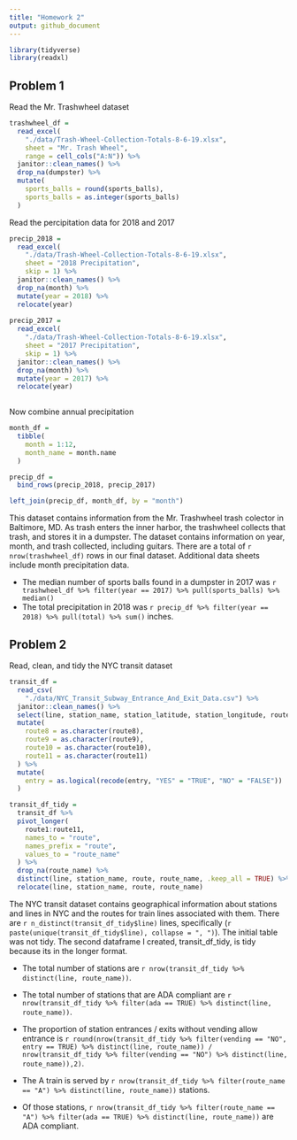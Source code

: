 ```yaml
---
title: "Homework 2"
output: github_document
---
```


```r
library(tidyverse)
library(readxl)

```

## Problem 1

Read the Mr. Trashwheel dataset

```r
trashwheel_df = 
  read_excel(
    "./data/Trash-Wheel-Collection-Totals-8-6-19.xlsx", 
    sheet = "Mr. Trash Wheel", 
    range = cell_cols("A:N")) %>% 
  janitor::clean_names() %>% 
  drop_na(dumpster) %>% 
  mutate(
    sports_balls = round(sports_balls),
    sports_balls = as.integer(sports_balls)
  )
```

Read the percipitation data for 2018 and 2017

```r
precip_2018 = 
  read_excel(
    "./data/Trash-Wheel-Collection-Totals-8-6-19.xlsx", 
    sheet = "2018 Precipitation", 
    skip = 1) %>% 
  janitor::clean_names() %>% 
  drop_na(month) %>% 
  mutate(year = 2018) %>% 
  relocate(year)
  
precip_2017 = 
  read_excel(
    "./data/Trash-Wheel-Collection-Totals-8-6-19.xlsx", 
    sheet = "2017 Precipitation", 
    skip = 1) %>% 
  janitor::clean_names() %>% 
  drop_na(month) %>% 
  mutate(year = 2017) %>% 
  relocate(year)
  
```

Now combine annual precipitation

```r

month_df =
  tibble(
    month = 1:12,
    month_name = month.name
  )

precip_df =
  bind_rows(precip_2018, precip_2017)

left_join(precip_df, month_df, by = "month")


```

This dataset contains information from the Mr. Trashwheel trash colector in Baltimore, MD. As trash enters the inner harbor, the trashwheel collects that trash, and stores it in a dumpster. The dataset contains information on year, month, and trash collected, including guitars. There are a total of `r nrow(trashwheel_df)` rows in our final dataset. Additional data sheets include month precipitation data. 

* The median number of sports balls found in a dumpster in 2017 was `r trashwheel_df %>% filter(year == 2017) %>% pull(sports_balls) %>% median()`
* The total precipitation in 2018 was `r precip_df %>% filter(year == 2018) %>% pull(total) %>% sum()` inches.


## Problem 2

Read, clean, and tidy the NYC transit dataset

```r
transit_df = 
  read_csv(
    "./data/NYC_Transit_Subway_Entrance_And_Exit_Data.csv") %>% 
  janitor::clean_names() %>% 
  select(line, station_name, station_latitude, station_longitude, route1:route11, entrance_type, vending, entry, ada) %>% 
  mutate(
    route8 = as.character(route8),
    route9 = as.character(route9),
    route10 = as.character(route10),
    route11 = as.character(route11)
  ) %>% 
  mutate(
    entry = as.logical(recode(entry, "YES" = "TRUE", "NO" = "FALSE"))
  )

transit_df_tidy =
  transit_df %>% 
  pivot_longer(
    route1:route11,
    names_to = "route",
    names_prefix = "route",
    values_to = "route_name"
  ) %>% 
  drop_na(route_name) %>% 
  distinct(line, station_name, route, route_name, .keep_all = TRUE) %>% 
  relocate(line, station_name, route, route_name)

```

The NYC transit dataset contains geographical information about stations and lines in NYC and the routes for train lines associated with them. There are `r n_distinct(transit_df_tidy$line)` lines, specifically (`r paste(unique(transit_df_tidy$line), collapse = ", ")`). The initial table was not tidy. The second dataframe I created, transit_df_tidy, is tidy because its in the longer format.

* The total number of stations are `r nrow(transit_df_tidy %>% distinct(line, route_name))`.
* The total number of stations that are ADA compliant are `r nrow(transit_df_tidy %>% filter(ada == TRUE) %>% distinct(line, route_name))`.
* The proportion of station entrances / exits without vending allow entrance is `r round(nrow(transit_df_tidy %>% filter(vending == "NO", entry == TRUE) %>% distinct(line, route_name)) / nrow(transit_df_tidy %>% filter(vending == "NO") %>% distinct(line, route_name)),2)`.

* The A train is served by `r nrow(transit_df_tidy %>% filter(route_name == "A") %>% distinct(line, route_name))` stations.
* Of those stations, `r nrow(transit_df_tidy %>% filter(route_name == "A") %>% filter(ada == TRUE) %>% distinct(line, route_name))` are ADA compliant. 


